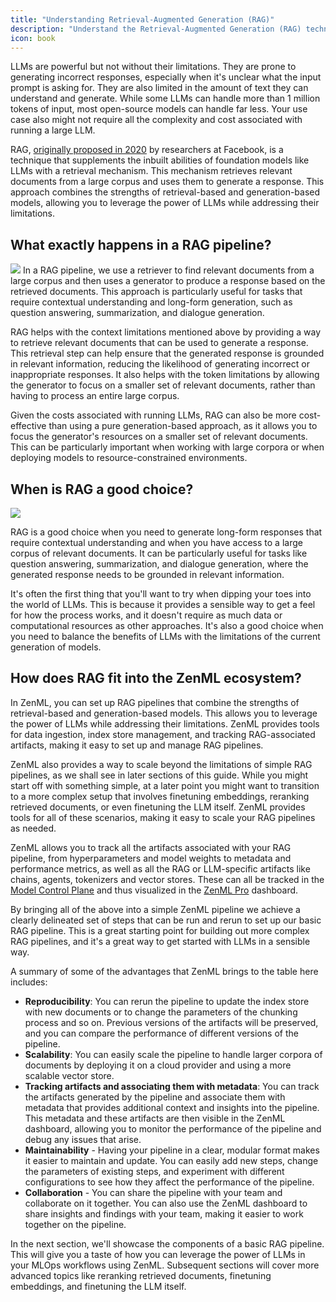 ```yaml
---
title: "Understanding Retrieval-Augmented Generation (RAG)"
description: "Understand the Retrieval-Augmented Generation (RAG) technique and its benefits."
icon: book
---
```


LLMs are powerful but not without their limitations. They are prone to generating incorrect responses, especially when it's unclear what the input prompt is asking for. They are also limited in the amount of text they can understand and generate. While some LLMs can handle more than 1 million tokens of input, most open-source models can handle far less. Your use case also might not require all the complexity and cost associated with running a large LLM.

RAG, [originally proposed in 2020](https://arxiv.org/abs/2005.11401v4) by researchers at Facebook, is a technique that supplements the inbuilt abilities of foundation models like LLMs with a retrieval mechanism. This mechanism retrieves relevant documents from a large corpus and uses them to generate a response. This approach combines the strengths of retrieval-based and generation-based models, allowing you to leverage the power of LLMs while addressing their limitations.

## What exactly happens in a RAG pipeline?
<Frame>
  <img src="/_assets/user-guide/understand-rag-1.avif"/>
</Frame>
In a RAG pipeline, we use a retriever to find relevant documents from a large corpus and then uses a generator to produce a response based on the retrieved documents. This approach is particularly useful for tasks that require contextual understanding and long-form generation, such as question answering, summarization, and dialogue generation.

RAG helps with the context limitations mentioned above by providing a way to retrieve relevant documents that can be used to generate a response. This retrieval step can help ensure that the generated response is grounded in relevant information, reducing the likelihood of generating incorrect or inappropriate responses. It also helps with the token limitations by allowing the generator to focus on a smaller set of relevant documents, rather than having to process an entire large corpus.

Given the costs associated with running LLMs, RAG can also be more cost-effective than using a pure generation-based approach, as it allows you to focus the generator's resources on a smaller set of relevant documents. This can be particularly important when working with large corpora or when deploying models to resource-constrained environments.

## When is RAG a good choice?

<Frame>
  <img src="/_assets/user-guide/understand-rag-2.avif"/>
</Frame>

RAG is a good choice when you need to generate long-form responses that require contextual understanding and when you have access to a large corpus of relevant documents. It can be particularly useful for tasks like question answering, summarization, and dialogue generation, where the generated response needs to be grounded in relevant information.

It's often the first thing that you'll want to try when dipping your toes into the world of LLMs. This is because it provides a sensible way to get a feel for how the process works, and it doesn't require as much data or computational resources as other approaches. It's also a good choice when you need to balance the benefits of LLMs with the limitations of the current generation of models.

## How does RAG fit into the ZenML ecosystem?

In ZenML, you can set up RAG pipelines that combine the strengths of retrieval-based and generation-based models. This allows you to leverage the power of LLMs while addressing their limitations. ZenML provides tools for data ingestion, index store management, and tracking RAG-associated artifacts, making it easy to set up and manage RAG pipelines.

ZenML also provides a way to scale beyond the limitations of simple RAG pipelines, as we shall see in later sections of this guide. While you might start off with something simple, at a later point you might want to transition to a more complex setup that involves finetuning embeddings, reranking retrieved documents, or even finetuning the LLM itself. ZenML provides tools for all of these scenarios, making it easy to scale your RAG pipelines as needed.

ZenML allows you to track all the artifacts associated with your RAG pipeline, from hyperparameters and model weights to metadata and performance metrics, as well as all the RAG or LLM-specific artifacts like chains, agents, tokenizers and vector stores. These can all be tracked in the [Model Control Plane](/usage/development-monitoring/use-the-model-control-plane) and thus visualized in the [ZenML Pro](https://zenml.io/pro) dashboard.

By bringing all of the above into a simple ZenML pipeline we achieve a clearly delineated set of steps that can be run and rerun to set up our basic RAG pipeline. This is a great starting point for building out more complex RAG pipelines, and it's a great way to get started with LLMs in a sensible way.

A summary of some of the advantages that ZenML brings to the table here includes:

* **Reproducibility**: You can rerun the pipeline to update the index store with new documents or to change the parameters of the chunking process and so on. Previous versions of the artifacts will be preserved, and you can compare the performance of different versions of the pipeline.
* **Scalability**: You can easily scale the pipeline to handle larger corpora of documents by deploying it on a cloud provider and using a more scalable vector store.
* **Tracking artifacts and associating them with metadata**: You can track the artifacts generated by the pipeline and associate them with metadata that provides additional context and insights into the pipeline. This metadata and these artifacts are then visible in the ZenML dashboard, allowing you to monitor the performance of the pipeline and debug any issues that arise.
* **Maintainability** \- Having your pipeline in a clear, modular format makes it easier to maintain and update. You can easily add new steps, change the parameters of existing steps, and experiment with different configurations to see how they affect the performance of the pipeline.
* **Collaboration** \- You can share the pipeline with your team and collaborate on it together. You can also use the ZenML dashboard to share insights and findings with your team, making it easier to work together on the pipeline.

In the next section, we'll showcase the components of a basic RAG pipeline. This will give you a taste of how you can leverage the power of LLMs in your MLOps workflows using ZenML. Subsequent sections will cover more advanced topics like reranking retrieved documents, finetuning embeddings, and finetuning the LLM itself.
